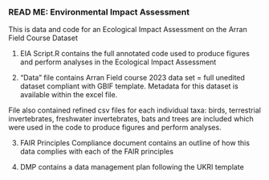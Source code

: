### READ ME: Environmental Impact Assessment ###

This is data and code for an Ecological Impact Assessment on the Arran Field Course Dataset

1. EIA Script.R contains the full annotated code used to produce figures and perform analyses in the Ecological Impact Assessment

2. "Data" file contains Arran Field course 2023 data set = full unedited dataset compliant with GBIF template. Metadata for this dataset is available within the excel file.

File also contained refined csv files for each individual taxa: birds, terrestrial invertebrates, freshwater invertebrates, bats and trees are included which were used in the code to produce figures and perform analyses. 

3. FAIR Principles Compliance document contains an outline of how this data complies with each of the FAIR principles 

4. DMP contains a data management plan following the UKRI template